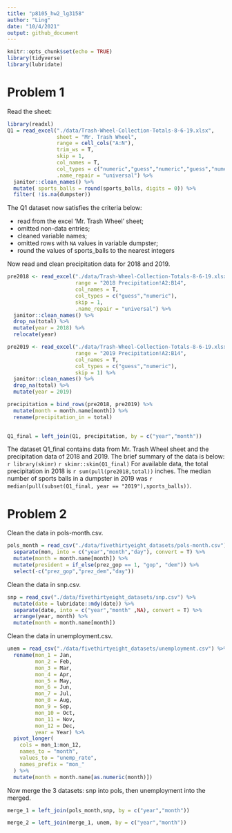 ```yaml
---
title: "p8105_hw2_lg3158"
author: "Ling"
date: "10/4/2021"
output: github_document
---
```


```r
knitr::opts_chunk$set(echo = TRUE)
library(tidyverse)
library(lubridate)
```

# Problem 1

Read the sheet:
```r

library(readxl)
Q1 = read_excel("./data/Trash-Wheel-Collection-Totals-8-6-19.xlsx",
                sheet = "Mr. Trash Wheel",
                range = cell_cols("A:N"),
                trim_ws = T,
                skip = 1,
                col_names = T,
                col_types = c("numeric","guess","numeric","guess","numeric","numeric","numeric","numeric","numeric","numeric","numeric","numeric","numeric","numeric"),
                .name_repair = "universal") %>%
  janitor::clean_names() %>%
  mutate( sports_balls = round(sports_balls, digits = 0)) %>%
  filter( !is.na(dumpster))
```

The Q1 dataset now satisfies the criteria below:

  - read from the excel 'Mr. Trash Wheel' sheet;
  - omitted non-data entries;
  - cleaned variable names;
  - omitted rows with `NA` values in variable dumpster;
  - round the values of sports_balls to the nearest integers
  
Now read and clean precipitation data for 2018 and 2019.

```r
pre2018 <- read_excel("./data/Trash-Wheel-Collection-Totals-8-6-19.xlsx",
                      range = "2018 Precipitation!A2:B14",
                      col_names = T,
                      col_types = c("guess","numeric"),
                      skip = 1,
                      .name_repair = "universal") %>%
  janitor::clean_names() %>%
  drop_na(total) %>%
  mutate(year = 2018) %>%
  relocate(year)

pre2019 <- read_excel("./data/Trash-Wheel-Collection-Totals-8-6-19.xlsx",
                      range = "2019 Precipitation!A2:B14",
                      col_names = T,
                      col_types = c("guess","numeric"),
                      skip = 1) %>%
  janitor::clean_names() %>%
  drop_na(total) %>%
  mutate(year = 2019)

precipitation = bind_rows(pre2018, pre2019) %>%
  mutate(month = month.name[month]) %>%
  rename(precipitation_in = total)
  

Q1_final = left_join(Q1, precipitation, by = c("year","month"))

```

The dataset Q1_final contains data from Mr. Trash Wheel sheet and the precipitation data of 2018 and 2019. The brief summary of the data is below:
`r library(skimr)`
`r skimr::skim(Q1_final)`
For available data, the total precipitation in 2018 is `r sum(pull(pre2018,total))` inches. The median number of sports balls in a dumpster in 2019 was `r median(pull(subset(Q1_final, year == "2019"),sports_balls))`.

# Problem 2

Clean the data in pols-month.csv.
```r
pols_month = read_csv("./data/fivethirtyeight_datasets/pols-month.csv") %>%
  separate(mon, into = c("year","month","day"), convert = T) %>%
  mutate(month = month.name[month]) %>%
  mutate(president = if_else(prez_gop == 1, "gop", "dem")) %>%
  select(-c("prez_gop","prez_dem","day"))
```

Clean the data in snp.csv.
```r
snp = read_csv("./data/fivethirtyeight_datasets/snp.csv") %>%
  mutate(date = lubridate::mdy(date)) %>%
  separate(date, into = c("year","month" ,NA), convert = T) %>%
  arrange(year, month) %>%
  mutate(month = month.name[month])
```

Clean the data in unemployment.csv.
```r
unem = read_csv("./data/fivethirtyeight_datasets/unemployment.csv") %>%
  rename(mon_1 = Jan,
         mon_2 = Feb,
         mon_3 = Mar,
         mon_4 = Apr,
         mon_5 = May,
         mon_6 = Jun,
         mon_7 = Jul,
         mon_8 = Aug,
         mon_9 = Sep,
         mon_10 = Oct,
         mon_11 = Nov,
         mon_12 = Dec,
         year = Year) %>%
  pivot_longer(
    cols = mon_1:mon_12,
    names_to = "month",
    values_to = "unemp_rate",
    names_prefix = "mon_"
  ) %>%
  mutate(month = month.name[as.numeric(month)])
```

Now merge the 3 datasets: snp into pols, then unemployment into the merged.

```r
merge_1 = left_join(pols_month,snp, by = c("year","month"))

merge_2 = left_join(merge_1, unem, by = c("year","month"))
```





